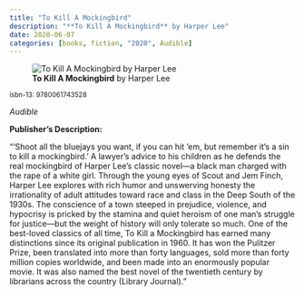 ```yaml
---
title: "To Kill A Mockingbird"
description: "**To Kill A Mockingbird** by Harper Lee"
date: 2020-06-07
categories: [books, fiction, "2020", Audible]
---
```

![**To Kill A Mockingbird** by Harper Lee](to-kill-a-mockingbird.jpg){fig-align="left"}

<sup>isbn-13: 9780061743528</sup>

*Audible*

**Publisher's Description:**

"'Shoot all the bluejays you want, if you can hit 'em, but remember it's a
sin to kill a mockingbird.' A lawyer's advice to his children as he defends
the real mockingbird of Harper Lee's classic novel—a black man charged with
the rape of a white girl. Through the young eyes of Scout and Jem Finch,
Harper Lee explores with rich humor and unswerving honesty the
irrationality of adult attitudes toward race and class in the Deep South of
the 1930s. The conscience of a town steeped in prejudice, violence, and
hypocrisy is pricked by the stamina and quiet heroism of one man's struggle
for justice—but the weight of history will only tolerate so much. One of
the best-loved classics of all time, To Kill a Mockingbird has earned many
distinctions since its original publication in 1960. It has won the
Pulitzer Prize, been translated into more than forty languages, sold more
than forty million copies worldwide, and been made into an enormously
popular movie. It was also named the best novel of the twentieth century by
librarians across the country (Library Journal). "
